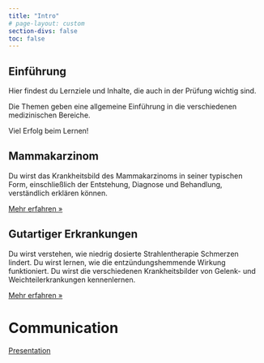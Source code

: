 ```yaml
---
title: "Intro"
# page-layout: custom
section-divs: false
toc: false
---
```


::: {.hero-banner}

::: {.hero-text}

# Einführung


Hier findest du Lernziele und Inhalte, die auch in der Prüfung wichtig sind.

Die Themen geben eine allgemeine Einführung in die verschiedenen medizinischen Bereiche.


Viel Erfolg beim Lernen!


:::

:::

::: {.content-block}
::: {.features}

::: {.feature}
# Mammakarzinom
Du wirst das Krankheitsbild des Mammakarzinoms in seiner typischen Form, einschließlich der Entstehung, Diagnose und Behandlung, verständlich erklären können.

::: {.learn-more}
[Mehr erfahren »](Mammakarzinom.qmd)
:::

:::

::: {.feature}
# Gutartiger Erkrankungen 
Du wirst verstehen, wie niedrig dosierte Strahlentherapie Schmerzen lindert. Du wirst lernen, wie die entzündungshemmende Wirkung funktioniert. Du wirst die verschiedenen Krankheitsbilder von Gelenk- und Weichteilerkrankungen kennenlernen.

::: {.learn-more}
[Mehr erfahren »](Gutartig.qmd)
:::

:::

<!-- ::: {.feature} -->
<!-- ### Enfermedades Benignas  -->
<!-- Comprenderás cómo la radioterapia de baja dosis alivia el dolor. Aprenderás cómo funciona el efecto antiinflamatorio. Conocerás los diferentes cuadros clínicos de las enfermedades articulares y de los tejidos blandos. Podras explicar el tratamiento de estas enfermedades en cuanto a la dosis y el número de fracciones.  -->

# Communication

[Presentation](CommunicationPresentation/CommunicationPresentation.qmd){target="_blank"}



<!-- ::: {.learn-more} -->
<!-- [Más información »](Benignas.qmd) -->
<!-- ::: -->

<!-- ::: -->


:::
:::
